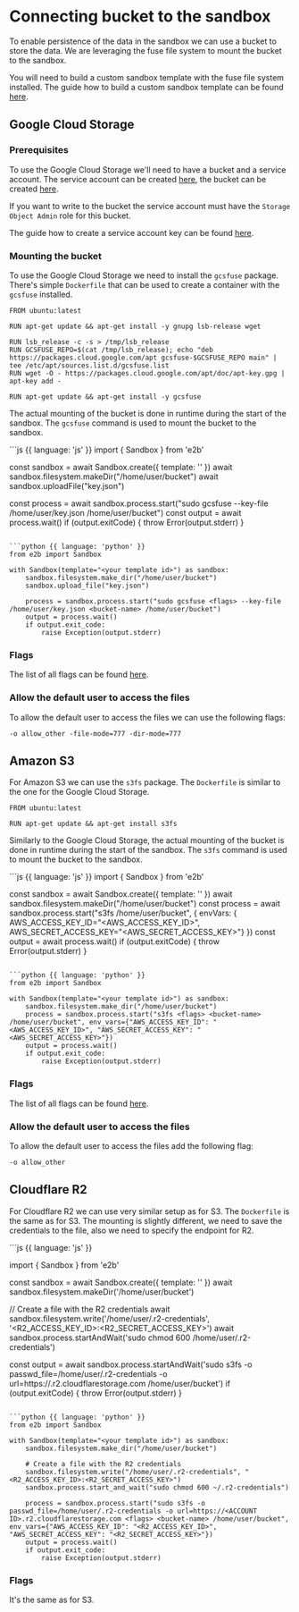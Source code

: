
# Connecting bucket to the sandbox

To enable persistence of the data in the sandbox we can use a bucket to store the data. We are leveraging the fuse file system to mount the bucket to the sandbox.

You will need to build a custom sandbox template with the fuse file system installed. The guide how to build a custom sandbox template can be found [here](/guide/custom-sandbox).

## Google Cloud Storage

### Prerequisites

To use the Google Cloud Storage we'll need to have a bucket and a service account. The service account can be created [here](https://console.cloud.google.com/iam-admin/serviceaccounts), the bucket can be created [here](https://console.cloud.google.com/storage).

If you want to write to the bucket the service account must have the `Storage Object Admin` role for this bucket.

The guide how to create a service account key can be found [here](https://cloud.google.com/iam/docs/keys-create-delete#iam-service-account-keys-create-console).

### Mounting the bucket

To use the Google Cloud Storage we need to install the `gcsfuse` package. There's simple `Dockerfile` that can be used to create a container with the `gcsfuse` installed.

```docker
FROM ubuntu:latest

RUN apt-get update && apt-get install -y gnupg lsb-release wget

RUN lsb_release -c -s > /tmp/lsb_release
RUN GCSFUSE_REPO=$(cat /tmp/lsb_release); echo "deb https://packages.cloud.google.com/apt gcsfuse-$GCSFUSE_REPO main" | tee /etc/apt/sources.list.d/gcsfuse.list
RUN wget -O - https://packages.cloud.google.com/apt/doc/apt-key.gpg | apt-key add -

RUN apt-get update && apt-get install -y gcsfuse

```

The actual mounting of the bucket is done in runtime during the start of the sandbox. The `gcsfuse` command is used to mount the bucket to the sandbox.

<CodeGroup isRunnable={false}>
```js {{ language: 'js' }}
import { Sandbox } from 'e2b'

const sandbox = await Sandbox.create({ template: '<your template id>' })
await sandbox.filesystem.makeDir("/home/user/bucket")
await sandbox.uploadFile("key.json")

const process = await sandbox.process.start("sudo gcsfuse <flags> --key-file /home/user/key.json <bucket-name> /home/user/bucket")
const output = await process.wait()
if (output.exitCode) {
    throw Error(output.stderr)
}
```

```python {{ language: 'python' }}
from e2b import Sandbox

with Sandbox(template="<your template id>") as sandbox:
    sandbox.filesystem.make_dir("/home/user/bucket")
    sandbox.upload_file("key.json")

    process = sandbox.process.start("sudo gcsfuse <flags> --key-file /home/user/key.json <bucket-name> /home/user/bucket")
    output = process.wait()
    if output.exit_code:
        raise Exception(output.stderr)

```
</CodeGroup>

### Flags

The list of all flags can be found [here](https://cloud.google.com/storage/docs/gcsfuse-cli#options).

### Allow the default user to access the files

To allow the default user to access the files we can use the following flags:

```
-o allow_other -file-mode=777 -dir-mode=777
```

## Amazon S3

For Amazon S3 we can use the `s3fs` package. The `Dockerfile` is similar to the one for the Google Cloud Storage.

```docker
FROM ubuntu:latest

RUN apt-get update && apt-get install s3fs
```

Similarly to the Google Cloud Storage, the actual mounting of the bucket is done in runtime during the start of the sandbox. The `s3fs` command is used to mount the bucket to the sandbox.

<CodeGroup isRunnable={false}>
```js {{ language: 'js' }}
import { Sandbox } from 'e2b'

const sandbox = await Sandbox.create({ template: '<your template id>' })
await sandbox.filesystem.makeDir("/home/user/bucket")
const process = await sandbox.process.start("s3fs <flags> <bucket-name> /home/user/bucket", { envVars: { AWS_ACCESS_KEY_ID="<AWS_ACCESS_KEY_ID>", AWS_SECRET_ACCESS_KEY="<AWS_SECRET_ACCESS_KEY>"} })
const output = await process.wait()
if (output.exitCode) {
    throw Error(output.stderr)
}
```

```python {{ language: 'python' }}
from e2b import Sandbox

with Sandbox(template="<your template id>") as sandbox:
    sandbox.filesystem.make_dir("/home/user/bucket")
    process = sandbox.process.start("s3fs <flags> <bucket-name> /home/user/bucket", env_vars={"AWS_ACCESS_KEY_ID": "<AWS_ACCESS_KEY_ID>", "AWS_SECRET_ACCESS_KEY": "<AWS_SECRET_ACCESS_KEY>"})
    output = process.wait()
    if output.exit_code:
        raise Exception(output.stderr)

```
</CodeGroup>

### Flags

The list of all flags can be found [here](https://manpages.ubuntu.com/manpages/xenial/man1/s3fs.1.html).

### Allow the default user to access the files

To allow the default user to access the files add the following flag:

```
-o allow_other
```

## Cloudflare R2

For Cloudflare R2 we can use very similar setup as for S3. The `Dockerfile` is the same as for S3. The mounting is slightly different, we need to save the credentials to the file, also we need to specify the endpoint for R2.

<CodeGroup isRunnable={false}>
```js {{ language: 'js' }}

import { Sandbox } from 'e2b'

const sandbox = await Sandbox.create({ template: '<your template id>' })
await sandbox.filesystem.makeDir('/home/user/bucket')

// Create a file with the R2 credentials
await sandbox.filesystem.write('/home/user/.r2-credentials', '<R2_ACCESS_KEY_ID>:<R2_SECRET_ACCESS_KEY>')
await sandbox.process.startAndWait('sudo chmod 600 /home/user/.r2-credentials')

const output = await sandbox.process.startAndWait('sudo s3fs -o passwd_file=/home/user/.r2-credentials -o url=https://<ACCOUNT ID>.r2.cloudflarestorage.com <flags> <bucket-name> /home/user/bucket')
if (output.exitCode) {
    throw Error(output.stderr)
}
```

```python {{ language: 'python' }}
from e2b import Sandbox

with Sandbox(template="<your template id>") as sandbox:
    sandbox.filesystem.make_dir("/home/user/bucket")

    # Create a file with the R2 credentials
    sandbox.filesystem.write("/home/user/.r2-credentials", "<R2_ACCESS_KEY_ID>:<R2_SECRET_ACCESS_KEY>")
    sandbox.process.start_and_wait("sudo chmod 600 ~/.r2-credentials")

    process = sandbox.process.start("sudo s3fs -o passwd_file=/home/user/.r2-credentials -o url=https://<ACCOUNT ID>.r2.cloudflarestorage.com <flags> <bucket-name> /home/user/bucket", env_vars={"AWS_ACCESS_KEY_ID": "<R2_ACCESS_KEY_ID>", "AWS_SECRET_ACCESS_KEY": "<R2_SECRET_ACCESS_KEY>"})
    output = process.wait()
    if output.exit_code:
        raise Exception(output.stderr)

```
</CodeGroup>

### Flags

It's the same as for S3.